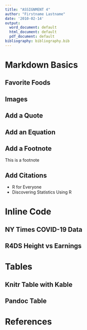 ```yaml
---
title: "ASSIGNMENT 4"
author: "Firstname Lastname"
date: '2010-02-14'
output:
  word_document: default
  html_document: default
  pdf_document: default
bibliography: bibliography.bib
---
```


# Markdown Basics

## Favorite Foods

## Images

## Add a Quote

## Add an Equation

## Add a Footnote

This is a footnote

## Add Citations

* R for Everyone
* Discovering Statistics Using R

# Inline Code

## NY Times COVID-19 Data

## R4DS Height vs Earnings

# Tables

## Knitr Table with Kable

## Pandoc Table

# References
